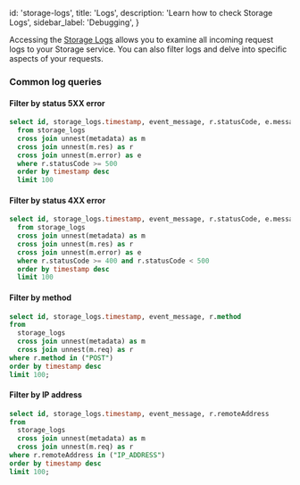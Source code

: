 
  id: 'storage-logs',
  title: 'Logs',
  description: 'Learn how to check Storage Logs',
  sidebar_label: 'Debugging',
}

Accessing the [Storage Logs](https://supabase.green/dashboard/project/__/logs/explorer?q=select+id%2C+storage_logs.timestamp%2C+event_message+from+storage_logs%0A++%0A++order+by+timestamp+desc%0A++limit+100%0A++) allows you to examine all incoming request logs to your Storage service. You can also filter logs and delve into specific aspects of your requests.

### Common log queries

#### Filter by status 5XX error

```sql
select id, storage_logs.timestamp, event_message, r.statusCode, e.message as errorMessage e.raw as rawError
  from storage_logs
  cross join unnest(metadata) as m
  cross join unnest(m.res) as r
  cross join unnest(m.error) as e
  where r.statusCode >= 500
  order by timestamp desc
  limit 100
```

#### Filter by status 4XX error

```sql
select id, storage_logs.timestamp, event_message, r.statusCode, e.message as errorMessage e.raw as rawError
  from storage_logs
  cross join unnest(metadata) as m
  cross join unnest(m.res) as r
  cross join unnest(m.error) as e
  where r.statusCode >= 400 and r.statusCode < 500
  order by timestamp desc
  limit 100
```

#### Filter by method

```sql
select id, storage_logs.timestamp, event_message, r.method
from
  storage_logs
  cross join unnest(metadata) as m
  cross join unnest(m.req) as r
where r.method in ("POST")
order by timestamp desc
limit 100;
```

#### Filter by IP address

```sql
select id, storage_logs.timestamp, event_message, r.remoteAddress
from
  storage_logs
  cross join unnest(metadata) as m
  cross join unnest(m.req) as r
where r.remoteAddress in ("IP_ADDRESS")
order by timestamp desc
limit 100;
```


